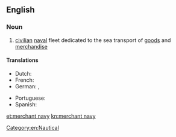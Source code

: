 ==English==

===Noun===
{{en-noun|merchant navies}}

# [[civilian]] [[naval]] fleet dedicated to the sea transport of [[goods]] and [[merchandise]]

====Translations====
{{trans-top|civilian naval fleet}}
* Dutch: {{t|nl|handelsvloot}} {{f|m}}
* French: {{t+|fr|marine marchande|f}}
* German: {{t+|de|Handelsmarine|f}}, {{t|de|Handelsflotte|f}}
{{trans-mid}}
* Portuguese: {{t|pt|marinha mercante|f}}
* Spanish: {{t|es|marina mercante|f}}
{{trans-bottom}}

[[Category:en:Nautical]]

[[et:merchant navy]]
[[kn:merchant navy]]